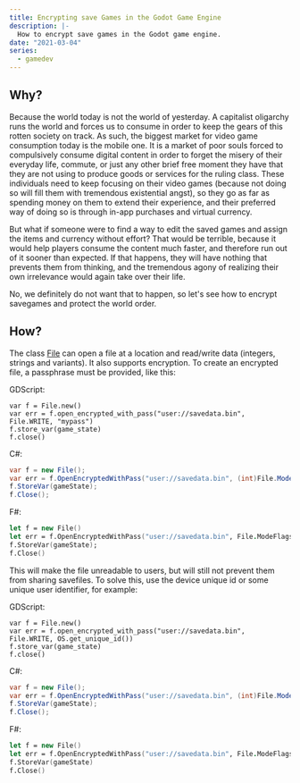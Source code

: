 ```yaml
---
title: Encrypting save Games in the Godot Game Engine
description: |-
  How to encrypt save games in the Godot game engine.
date: "2021-03-04"
series:
  - gamedev
---
```


## Why?

Because the world today is not the world of yesterday.
A capitalist oligarchy runs the world and forces us to consume in order to keep the gears of this rotten society on track.
As such, the biggest market for video game consumption today is the mobile one.
It is a market of poor souls forced to compulsively consume digital content in order to forget the misery of their everyday life, commute, or just any other brief free moment they have that they are not using to produce goods or services for the ruling class.
These individuals need to keep focusing on their video games (because not doing so will fill them with tremendous existential angst), so they go as far as spending money on them to extend their experience, and their preferred way of doing so is through in-app purchases and virtual currency.

But what if someone were to find a way to edit the saved games and assign the items and currency without effort? That would be terrible, because it would help players consume the content much faster, and therefore run out of it sooner than expected.
If that happens, they will have nothing that prevents them from thinking, and the tremendous agony of realizing their own irrelevance would again take over their life.

No, we definitely do not want that to happen, so let's see how to encrypt savegames and protect the world order.

## How?

The class [File](https://docs.godotengine.org/en/stable/classes/class_file.html#class-file) can open a file at a location and read/write data (integers, strings and variants).
It also supports encryption.
To create an encrypted file, a passphrase must be provided, like this:

GDScript:

```gdscript
var f = File.new()
var err = f.open_encrypted_with_pass("user://savedata.bin", File.WRITE, "mypass")
f.store_var(game_state)
f.close()
```

C#:

```csharp
var f = new File();
var err = f.OpenEncryptedWithPass("user://savedata.bin", (int)File.ModeFlags.Write, "mypass");
f.StoreVar(gameState);
f.Close();
```

F#:

```fsharp
let f = new File()
let err = f.OpenEncryptedWithPass("user://savedata.bin", File.ModeFlags.Write, "mypass")
f.StoreVar(gameState);
f.Close()
```

This will make the file unreadable to users, but will still not prevent them from sharing savefiles.
To solve this, use the device unique id or some unique user identifier, for example:

GDScript:

```gdscript
var f = File.new()
var err = f.open_encrypted_with_pass("user://savedata.bin", File.WRITE, OS.get_unique_id())
f.store_var(game_state)
f.close()
```

C#:

```csharp
var f = new File();
var err = f.OpenEncryptedWithPass("user://savedata.bin", (int)File.ModeFlags.Write, OS.GetUniqueId());
f.StoreVar(gameState);
f.Close();
```

F#:

```fsharp
let f = new File()
let err = f.OpenEncryptedWithPass("user://savedata.bin", File.ModeFlags.Write, OS.GetUniqueId())
f.StoreVar(gameState)
f.Close()
```

